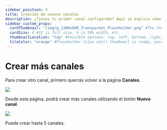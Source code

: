 ```yaml
---
sidebar_position: 3
title: Creación de nuevos canales
description: ¿Tienes tu primer canal configurado? Aquí se explica cómo hacer más canales.
sidebar_custom_props:
  cardThumbnail: "/img/g_1200x600_Transparent_Placeholder.png" #The thumbnail on the category card.
  cardSize: 4 #12 is full size, 6 is 50% width, etc.
  thumbnailLocation: "top" #Possible options: top, left, bottom, right, none
  tileColor: "orange" #Placeholder tiles until thumbnail is ready, possible options: blue, cream, darkpurple, lightpurple, mauve, orange, pink, none
---
```


# Crear más canales

Para crear otro canal, primero querrás volver a la página **Canales**.

![](https://i.imgur.com/A3DEdiT.png)

Desde esta página, podrá crear más canales utilizando el botón **Nuevo canal**.

![](https://i.imgur.com/xsPm12i.png)

Puede crear hasta 5 canales.